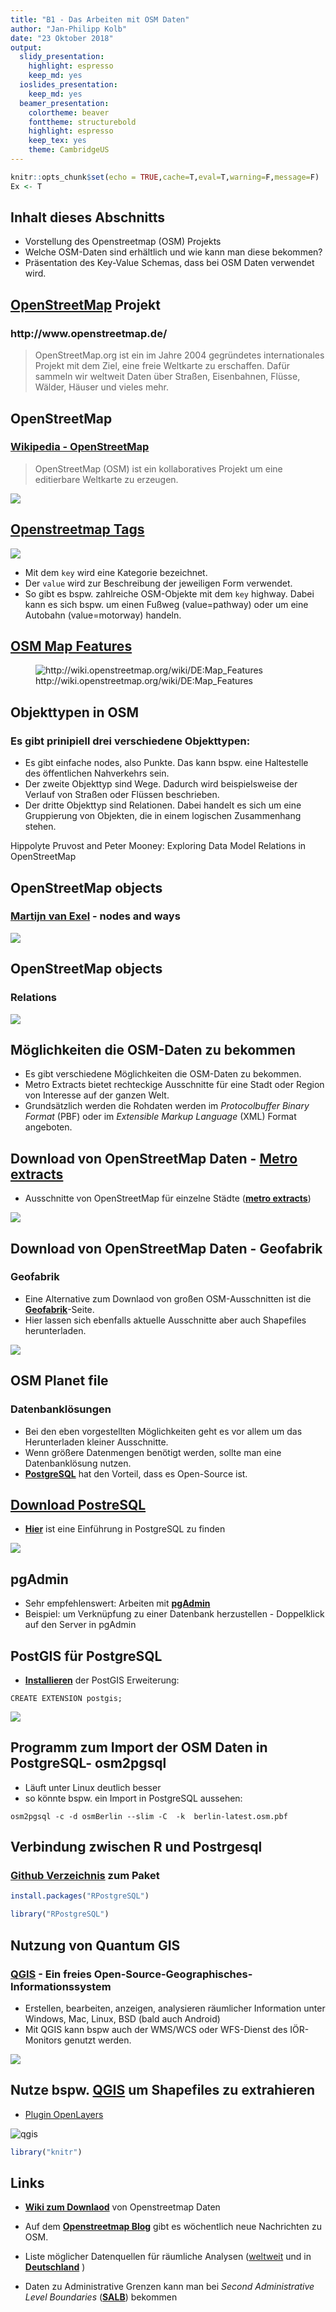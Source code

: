 ```yaml
---
title: "B1 - Das Arbeiten mit OSM Daten"
author: "Jan-Philipp Kolb"
date: "23 Oktober 2018"
output:
  slidy_presentation: 
    highlight: espresso
    keep_md: yes
  ioslides_presentation:
    keep_md: yes
  beamer_presentation:
    colortheme: beaver
    fonttheme: structurebold
    highlight: espresso
    keep_tex: yes
    theme: CambridgeUS
---
```


```r
knitr::opts_chunk$set(echo = TRUE,cache=T,eval=T,warning=F,message=F)
Ex <- T
```

## Inhalt dieses Abschnitts

- Vorstellung des Openstreetmap (OSM) Projekts
- Welche OSM-Daten sind erhältlich und wie kann man diese bekommen?
- Präsentation des Key-Value Schemas, dass bei OSM Daten verwendet wird.

<!--
- Vorstellung von Forschung die mit OSM-Daten durchgeführt wurde
-->

## [OpenStreetMap](http://www.openstreetmap.de/) Projekt

### http://www.openstreetmap.de/

> OpenStreetMap.org ist ein im Jahre 2004 gegründetes internationales Projekt mit dem Ziel, eine freie Weltkarte zu erschaffen. Dafür sammeln wir weltweit Daten über Straßen, Eisenbahnen, Flüsse, Wälder, Häuser und vieles mehr. 


## OpenStreetMap

### [**Wikipedia - OpenStreetMap**](https://en.wikipedia.org/wiki/OpenStreetMap)

> OpenStreetMap (OSM) ist ein kollaboratives Projekt um eine editierbare Weltkarte zu erzeugen.

![](figure/overview_osm.PNG)


## [Openstreetmap Tags](https://wiki.openstreetmap.org/wiki/Tags)

![](figure/kv_scheme.PNG)

- Mit dem `key` wird eine Kategorie bezeichnet. 
- Der `value` wird zur Beschreibung der jeweiligen Form verwendet.
- So gibt es bspw. zahlreiche OSM-Objekte mit dem `key` highway. Dabei kann es sich bspw. um einen Fußweg (value=pathway) oder um eine Autobahn (value=motorway) handeln. 


## [OSM Map Features](http://wiki.openstreetmap.org/wiki/DE:Map_Features)

![http://wiki.openstreetmap.org/wiki/DE:Map_Features](figure/osm_mapfeatures.png)


## Objekttypen in OSM

### Es gibt prinipiell drei verschiedene Objekttypen:

- Es gibt einfache nodes, also Punkte. Das kann bspw. eine Haltestelle des öffentlichen Nahverkehrs sein. 
- Der zweite Objekttyp sind Wege. Dadurch wird beispielsweise der Verlauf von Straßen oder Flüssen beschrieben.
- Der dritte Objekttyp sind Relationen. Dabei handelt es sich um eine Gruppierung von Objekten, die in einem logischen Zusammenhang stehen. 

<!--
- nodes (points), 
- ways (polygons and polylines)
- relations (logical grouping of all three object types
to express real-world geographical relationships)
-->

<!--
Es gibt prinipiell drei verschiedene Objekttypen. Es gibt einfache nodes, also Punkte. Das kann bspw. eine Haltestelle des öffentlichen Nahverkehrs sein. 

Der zweite Objekttyp sind Wege. Dadurch wird beispielsweise der Verlauf von Straßen oder Flüssen beschrieben. 

(points), 
- ways (polygons and polylines)
- relations (logical grouping of all three object types
to express real-world geographical relationships)
-->

Hippolyte Pruvost and Peter Mooney: Exploring Data Model Relations in OpenStreetMap


## OpenStreetMap objects

### [**Martijn van Exel**](https://www.slideshare.net/mvexel/openstreetmap-9819440) - nodes and ways

![](figure/Nodes_ways.PNG)
<!--
![](figure/threetypes_osm.png)
-->

## OpenStreetMap objects

### Relations

![](figure/relations.PNG)

## Möglichkeiten die OSM-Daten zu bekommen

- Es gibt verschiedene Möglichkeiten die OSM-Daten zu bekommen. 
- Metro Extracts bietet rechteckige Ausschnitte für eine Stadt oder Region von Interesse auf der ganzen Welt.
- Grundsätzlich werden die Rohdaten werden im *Protocolbuffer Binary Format* (PBF)  oder im *Extensible Markup Language* (XML) Format angeboten. 


## Download von OpenStreetMap Daten - [Metro extracts](https://mapzen.com/) 

- Ausschnitte von OpenStreetMap für einzelne Städte ([**metro extracts**](https://mapzen.com/data/metro-extracts/))

![](figure/metroextracts.png)


## Download von OpenStreetMap Daten - Geofabrik

### Geofabrik

- Eine Alternative zum Downlaod von großen OSM-Ausschnitten ist die [**Geofabrik**](http://download.geofabrik.de/)-Seite.  
- Hier lassen sich ebenfalls aktuelle Ausschnitte aber auch Shapefiles herunterladen.

![](figure/Geofabrik.PNG)

<!--
Das shapefile Format ist ein beliebtes Format räumlicher Vektordaten für geographisches Informationssysteme (GIS). Das Dateiformat Shapefile ist ein ursprünglich für die Software ArcView der Firma ESRI entwickeltes Format für Geodaten.
-->

<!--
## Download von OpenStreetMap Daten - openaprs

### Kartendaten ([**openaprs**](http://www.openaprs.net/))

![](figure/openaprs.PNG)
-->

## OSM Planet file

### Datenbanklösungen

- Bei den eben vorgestellten Möglichkeiten geht es vor allem um das Herunterladen kleiner Ausschnitte.
- Wenn größere Datenmengen benötigt werden, sollte man eine Datenbanklösung nutzen.
- [**PostgreSQL**](http://www.postgresql.org/) hat den Vorteil, dass es Open-Source ist.

## [Download PostreSQL](http://www.postgresql.org/download/windows/)

- [**Hier**](https://datashenanigan.wordpress.com/2015/05/18/getting-started-with-postgresql-in-r/) ist eine Einführung in PostgreSQL zu finden

<!--
![](figure/What-is-PostgreSQL.png)
-->

![](figure/aquadatastudio_postgresql_visual_table_editing.png)
<!--
https://filehippo.com/de/download_postgresql/
http://www.postgresqltutorial.com/what-is-postgresql/
-->

## pgAdmin

- Sehr empfehlenswert: Arbeiten mit [**pgAdmin**](https://www.pgadmin.org/)
- Beispiel: um Verknüpfung zu einer Datenbank herzustellen - Doppelklick auf den Server in pgAdmin


## PostGIS für PostgreSQL

- [**Installieren**](http://postgis.net/install/) der PostGIS Erweiterung:

```
CREATE EXTENSION postgis;
```


![](figure/PostGIS_logo.png)





## Programm zum Import der OSM Daten in PostgreSQL- osm2pgsql

- Läuft unter Linux deutlich besser
- so könnte bspw. ein Import in PostgreSQL aussehen:

```
osm2pgsql -c -d osmBerlin --slim -C  -k  berlin-latest.osm.pbf
```

## Verbindung zwischen R und Postrgesql

### [**Github Verzeichnis**](https://github.com/tomoakin/RPostgreSQL) zum Paket

```r
install.packages("RPostgreSQL")
```

```r
library("RPostgreSQL")
```


## Nutzung von Quantum GIS

### [**QGIS**](https://www.qgis.org/de/site/) - Ein freies Open-Source-Geographisches-Informationssystem 

- Erstellen, bearbeiten, anzeigen, analysieren räumlicher Information unter Windows, Mac, Linux, BSD (bald auch Android) 
- Mit QGIS kann bspw auch der WMS/WCS oder WFS-Dienst des IÖR-Monitors genutzt werden. 

![](figure/Bilder_qgis.PNG)


## Nutze bspw. [QGIS](http://www.qgis.org/de/site/) um Shapefiles zu extrahieren

- [Plugin OpenLayers](http://www.qgistutorials.com/de/docs/downloading_osm_data.html)

![qgis](figure/stamen_watercolor1.png)
<!--
https://underdark.files.wordpress.com/2012/07/stamen_watercolor1.png?w=700
-->
```r
library("knitr")
```


## Links

- [**Wiki zum Downlaod**](http://wiki.openstreetmap.org/wiki/Downloading_data) von Openstreetmap Daten

- Auf dem [**Openstreetmap Blog**](http://blog.openstreetmap.de/) gibt es wöchentlich neue Nachrichten zu OSM.

- Liste möglicher Datenquellen für räumliche Analysen ([weltweit](http://wiki.openstreetmap.org/wiki/Potential_Datasources) und in  [**Deutschland**](http://wiki.openstreetmap.org/wiki/DE:Potential_Datasources)
)


- Daten zu Administrative Grenzen kann man bei *Second Administrative Level Boundaries*  ([**SALB**](http://wiki.openstreetmap.org/wiki/SALB)) bekommen

<!--
<http://wiki.openstreetmap.org/wiki/SALB>
-->
